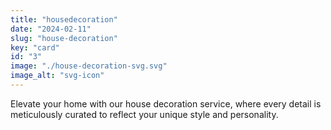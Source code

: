 ```yaml
---
title: "housedecoration"
date: "2024-02-11"
slug: "house-decoration"
key: "card"
id: "3"
image: "./house-decoration-svg.svg"
image_alt: "svg-icon"
---
```


Elevate your home with our house decoration service, where every detail is meticulously curated to reflect your unique style and personality. 